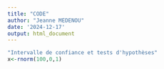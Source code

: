 ```yaml
---
title: "CODE"
author: "Jeanne MEDENOU"
date: '2024-12-17'
output: html_document
---
```

```r
"Intervalle de confiance et tests d'hypothèses"
x<-rnorm(100,0,1)
```


